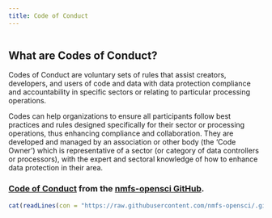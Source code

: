 ```yaml
---
title: Code of Conduct
---
```


```r
```

## What are Codes of Conduct?

Codes of Conduct are voluntary sets of rules that assist creators, developers, and users of code and data with data protection compliance and accountability in specific sectors or relating to particular processing operations.

Codes can help organizations to ensure all participants follow best practices and rules designed specifically for their sector or processing operations, thus enhancing compliance and collaboration. They are developed and managed by an association or other body (the ‘Code Owner’) which is representative of a sector (or category of data controllers or processors), with the expert and sectoral knowledge of how to enhance data protection in their area.

### [Code of Conduct](https://github.com/nmfs-opensci/.github/blob/main/CODE_OF_CONDUCT.md) from the [nmfs-opensci GitHub](https://nmfs-opensci.github.io/). 

```r
cat(readLines(con = "https://raw.githubusercontent.com/nmfs-opensci/.github/main/.github/CODE_OF_CONDUCT.md"), sep = "\n")
```